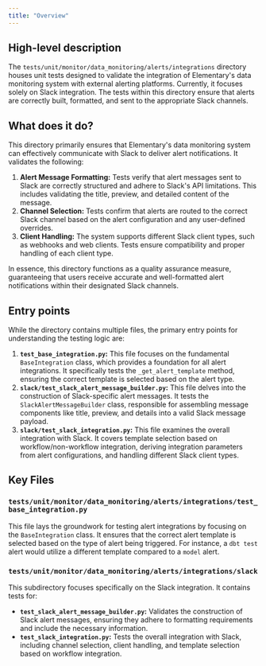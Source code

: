 ```yaml
---
title: "Overview"
---
```


## High-level description
The `tests/unit/monitor/data_monitoring/alerts/integrations` directory houses unit tests designed to validate the integration of Elementary's data monitoring system with external alerting platforms. Currently, it focuses solely on Slack integration. The tests within this directory ensure that alerts are correctly built, formatted, and sent to the appropriate Slack channels.

## What does it do?
This directory primarily ensures that Elementary's data monitoring system can effectively communicate with Slack to deliver alert notifications. It validates the following:

1. **Alert Message Formatting:** Tests verify that alert messages sent to Slack are correctly structured and adhere to Slack's API limitations. This includes validating the title, preview, and detailed content of the message.
2. **Channel Selection:** Tests confirm that alerts are routed to the correct Slack channel based on the alert configuration and any user-defined overrides.
3. **Client Handling:** The system supports different Slack client types, such as webhooks and web clients. Tests ensure compatibility and proper handling of each client type.

In essence, this directory functions as a quality assurance measure, guaranteeing that users receive accurate and well-formatted alert notifications within their designated Slack channels.

## Entry points
While the directory contains multiple files, the primary entry points for understanding the testing logic are:

1. **`test_base_integration.py`:** This file focuses on the fundamental `BaseIntegration` class, which provides a foundation for all alert integrations. It specifically tests the `_get_alert_template` method, ensuring the correct template is selected based on the alert type.
2. **`slack/test_slack_alert_message_builder.py`:** This file delves into the construction of Slack-specific alert messages. It tests the `SlackAlertMessageBuilder` class, responsible for assembling message components like title, preview, and details into a valid Slack message payload.
3. **`slack/test_slack_integration.py`:** This file examines the overall integration with Slack. It covers template selection based on workflow/non-workflow integration, deriving integration parameters from alert configurations, and handling different Slack client types.

## Key Files
### `tests/unit/monitor/data_monitoring/alerts/integrations/test_base_integration.py`
This file lays the groundwork for testing alert integrations by focusing on the `BaseIntegration` class. It ensures that the correct alert template is selected based on the type of alert being triggered. For instance, a `dbt test` alert would utilize a different template compared to a `model` alert.

### `tests/unit/monitor/data_monitoring/alerts/integrations/slack`
This subdirectory focuses specifically on the Slack integration. It contains tests for:

- **`test_slack_alert_message_builder.py`:** Validates the construction of Slack alert messages, ensuring they adhere to formatting requirements and include the necessary information.
- **`test_slack_integration.py`:** Tests the overall integration with Slack, including channel selection, client handling, and template selection based on workflow integration.
